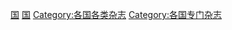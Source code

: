 {{Categories by country|nocat}}

[[Category:漫画杂志|国]]
[[Category:漫畫選集|国]]
[[Category:各国各类杂志|Category:各国各类杂志]]
[[Category:各国专门杂志|Category:各国专门杂志]]